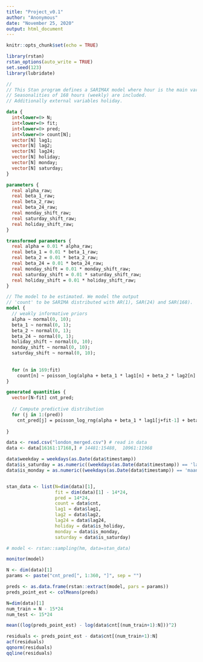 ```yaml
---
title: "Project_v0.1"
author: "Anonymous"
date: "November 25, 2020"
output: html_document
---
```


```r
knitr::opts_chunk$set(echo = TRUE)
```

```r
library(rstan)
rstan_options(auto_write = TRUE)
set.seed(123)
library(lubridate)
```

```stan
//
// This Stan program defines a SARIMAX model where hour is the main variable of the time series.
// Seasonalities of 168 hours (weekly) are included. 
// Additionally external variables holiday.

data {
  int<lower=0> N;
  int<lower=0> fit;
  int<lower=0> pred;
  int<lower=0> count[N];
  vector[N] lag1;
  vector[N] lag2;
  vector[N] lag24;
  vector[N] holiday;
  vector[N] monday;
  vector[N] saturday;
}

parameters {
  real alpha_raw;
  real beta_1_raw;
  real beta_2_raw;
  real beta_24_raw;
  real monday_shift_raw;
  real saturday_shift_raw;
  real holiday_shift_raw;
}

transformed parameters {
  real alpha = 0.01 * alpha_raw;
  real beta_1 = 0.01 * beta_1_raw;
  real beta_2 = 0.01 * beta_2_raw;
  real beta_24 = 0.01 * beta_24_raw;
  real monday_shift = 0.01 * monday_shift_raw;
  real saturday_shift = 0.01 * saturday_shift_raw;
  real holiday_shift = 0.01 * holiday_shift_raw;
}

// The model to be estimated. We model the output
// 'count' to be SARIMA distributed with AR(1), SAR(24) and SAR(168).
model {
  // weakly informative priors
  alpha ~ normal(0, 10);
  beta_1 ~ normal(0, 1);
  beta_2 ~ normal(0, 1);
  beta_24 ~ normal(0, 1);
  holiday_shift ~ normal(0, 10);
  monday_shift ~ normal(0, 10);
  saturday_shift ~ normal(0, 10);
  
  
  for (n in 169:fit)
    count[n] ~ poisson_log(alpha + beta_1 * lag1[n] + beta_2 * lag2[n] +  beta_24 * lag24[n] + holiday_shift * holiday[n] + monday_shift * monday[n] + saturday_shift * saturday[n]);
}

generated quantities { 
  vector[N-fit] cnt_pred;
  
  // Compute predictive distribution
  for (j in 1:(pred))
    cnt_pred[j] = poisson_log_rng(alpha + beta_1 * lag1[j+fit-1] + beta_2 * lag2[j+fit-2] + beta_24 * lag24[j+fit-24] + holiday_shift * holiday[j+fit] + monday_shift * monday[j+fit] + saturday_shift * saturday[j+fit]);
    
}

```

```r
data <- read.csv("london_merged.csv") # read in data
data <- data[16161:17168,] # 14481:15488,  10961:11968

data$weekday = weekdays(as.Date(data$timestamp))
data$is_saturday = as.numeric((weekdays(as.Date(data$timestamp)) == 'lauantai'))
data$is_monday = as.numeric((weekdays(as.Date(data$timestamp)) == 'maanantai'))


stan_data <- list(N=dim(data)[1],
                  fit = dim(data)[1] - 14*24, 
                  pred = 14*24,
                  count = data$cnt,
                  lag1 = data$lag1,
                  lag2 = data$lag2,
                  lag24 = data$lag24,
                  holiday = data$is_holiday,
                  monday = data$is_monday,
                  saturday = data$is_saturday)

# model <- rstan::sampling(hm, data=stan_data)

```

```r

monitor(model)

```

```r
N <- dim(data)[1]
params <- paste("cnt_pred[", 1:360, "]", sep = "")

preds <- as.data.frame(rstan::extract(model, pars = params))
preds_point_est <- colMeans(preds)

```

```r
N=dim(data)[1] 
num_train = N - 15*24
num_test <- 15*24

mean((log(preds_point_est) - log(data$cnt[(num_train+1):N]))^2)
```

```r
residuals <- preds_point_est - data$cnt[(num_train+1):N]
acf(residuals)
qqnorm(residuals)
qqline(residuals)
```